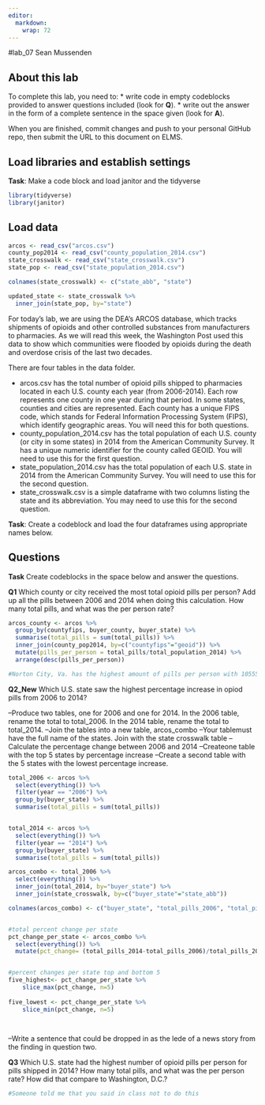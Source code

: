 ```yaml
---
editor: 
  markdown: 
    wrap: 72
---
```


#lab_07 Sean Mussenden

## About this lab

To complete this lab, you need to: \* write code in empty codeblocks
provided to answer questions included (look for **Q**). \* write out the
answer in the form of a complete sentence in the space given (look for
**A**).

When you are finished, commit changes and push to your personal GitHub
repo, then submit the URL to this document on ELMS.

## Load libraries and establish settings

**Task**: Make a code block and load janitor and the tidyverse

```r
library(tidyverse)
library(janitor)
```

## Load data

```r

arcos <- read_csv("arcos.csv")
county_pop2014 <- read_csv("county_population_2014.csv")
state_crosswalk <- read_csv("state_crosswalk.csv")
state_pop <- read_csv("state_population_2014.csv")

```

```r

colnames(state_crosswalk) <- c("state_abb", "state")

updated_state <- state_crosswalk %>%
  inner_join(state_pop, by="state")

```

For today's lab, we are using the DEA's ARCOS database, which tracks
shipments of opioids and other controlled substances from manufacturers
to pharmacies. As we will read this week, the Washington Post used this
data to show which communities were flooded by opioids during the death
and overdose crisis of the last two decades.

There are four tables in the data folder.

-   arcos.csv has the total number of opioid pills shipped to pharmacies
    located in each U.S. county each year (from 2006-2014). Each row
    represents one county in one year during that period. In some
    states, counties and cities are represented. Each county has a
    unique FIPS code, which stands for Federal Information Processing
    System (FIPS), which identify geographic areas. You will need this
    for both questions.
-   county_population_2014.csv has the total population of each U.S.
    county (or city in some states) in 2014 from the American Community
    Survey. It has a unique numeric identifier for the county called
    GEOID. You will need to use this for the first question.
-   state_population_2014.csv has the total population of each U.S.
    state in 2014 from the American Community Survey. You will need to
    use this for the second question.
-   state_crosswalk.csv is a simple dataframe with two columns listing
    the state and its abbreviation. You may need to use this for the
    second question.

**Task**: Create a codeblock and load the four dataframes using
appropriate names below.

## Questions

**Task** Create codeblocks in the space below and answer the questions.

**Q1** Which county or city received the most total opioid pills per
person? Add up all the pills between 2006 and 2014 when doing this
calculation. How many total pills, and what was the per person rate?

```r
arcos_county <- arcos %>%
  group_by(countyfips, buyer_county, buyer_state) %>% 
  summarise(total_pills = sum(total_pills)) %>% 
  inner_join(county_pop2014, by=c("countyfips"="geoid")) %>% 
  mutate(pills_per_person = total_pills/total_population_2014) %>% 
  arrange(desc(pills_per_person))

#Norton City, Va. has the highest amount of pills per person with 10555170 total pills at a rate of 2628.9340 pills per person.
```

**Q2_New** Which U.S. state saw the highest percentage increase in opiod
pills from 2006 to 2014?

--Produce two tables, one for 2006 and one for 2014. In the 2006 table,
rename the total to total_2006. In the 2014 table, rename the total to
total_2014. 
--Join the tables into a new table, arcos_combo 
--Your tablemust have the full name of the states. 
Join with the state crosswalk table 
--Calculate the percentage change between 2006 and 2014 
--Createone table with the top 5 states by percentage increase 
--Create a second
table with the 5 states with the lowest percentage increase.

```r

total_2006 <- arcos %>%
  select(everything()) %>%
  filter(year == "2006") %>%
  group_by(buyer_state) %>% 
  summarise(total_pills = sum(total_pills)) 


total_2014 <- arcos %>%
  select(everything()) %>%
  filter(year == "2014") %>%
  group_by(buyer_state) %>% 
  summarise(total_pills = sum(total_pills)) 

arcos_combo <- total_2006 %>% 
  select(everything()) %>% 
  inner_join(total_2014, by="buyer_state") %>% 
  inner_join(state_crosswalk, by=c("buyer_state"="state_abb"))

colnames(arcos_combo) <- c("buyer_state", "total_pills_2006", "total_pills_2014", "state")


#total percent change per state
pct_change_per_state <- arcos_combo %>% 
  select(everything()) %>% 
  mutate(pct_change= (total_pills_2014-total_pills_2006)/total_pills_2006 *100)  


#percent changes per state top and bottom 5
five_highest<- pct_change_per_state %>% 
    slice_max(pct_change, n=5)
  
five_lowest <- pct_change_per_state %>% 
    slice_min(pct_change, n=5)



```

```r

```

--Write a sentence that could be dropped in as the lede of a news story
from the finding in question two.

**Q3** Which U.S. state had the highest number of opioid pills per
person for pills shipped in 2014? How many total pills, and what was the
per person rate? How did that compare to Washington, D.C.?

```r
#Someone told me that you said in class not to do this
```